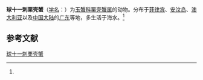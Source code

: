 {{Speciesbox
| name = 球十一刺栗壳蟹
| status = 
| status_system = 
| image = 
| genus = Arcania
| species = novemspinosa
| authority = (Adams et White, 1848)<ref name='id11485'>{{cite web| url =http://www.bioinfo.cn/db05/BjdwSpecies.php?action=view&id=11485| title =球十一刺栗壳蟹| work =《中国动物物种编目数据库》| publisher =中国科学院微生物研究所| author =中国科学院动物研究所| accessdate =2009-04-28| deadurl =yes| archiveurl =https://web.archive.org/web/20160305005324/http://www.bioinfo.cn/db05/BjdwSpecies.php?action=view&id=11485| archivedate =2016-03-05}}</ref>
}}

'''球十一刺栗壳蟹'''（[[学名|学名]]：{{lang|la|''Arcania novemspinosa''}}）为[[玉蟹科|玉蟹科]][[栗壳蟹属|栗壳蟹属]]的动物。分布于[[菲律宾|菲律宾]]、[[安汶岛|安汶岛]]、[[澳大利亚|澳大利亚]]以及[[中国大陆|中国大陆]]的[[广东|广东]]等地，多生活于海水。<ref name='id11485'/>

== 参考文献 ==
{{reflist}}

{{Wikispecies|Arcania novemspinosa}}
{{Taxonbar|from=Q13390373}}

[[Category:栗壳蟹属|球十一刺栗壳蟹]]


{{螃蟹小作品}}